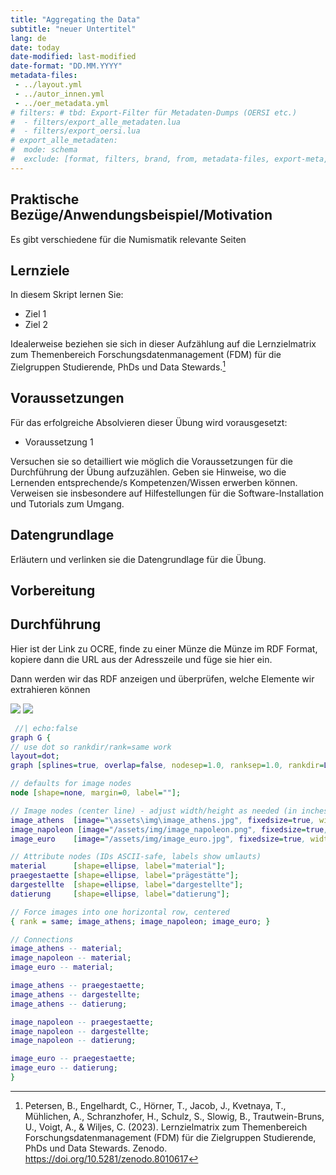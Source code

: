```yaml
---
title: "Aggregating the Data"
subtitle: "neuer Untertitel"
lang: de
date: today
date-modified: last-modified
date-format: "DD.MM.YYYY"
metadata-files: 
 - ../layout.yml
 - ../autor_innen.yml
 - ../oer_metadata.yml
# filters: # tbd: Export-Filter für Metadaten-Dumps (OERSI etc.)
#  - filters/export_alle_metadaten.lua
#  - filters/export_oersi.lua
# export_alle_metadaten:
#  mode: schema
#  exclude: [format, filters, brand, from, metadata-files, export-meta, export-meta-dir]
---
```


## Praktische Bezüge/Anwendungsbeispiel/Motivation

Es gibt verschiedene für die Numismatik relevante Seiten 

## Lernziele

In diesem Skript lernen Sie:

- Ziel 1
- Ziel 2

Idealerweise beziehen sie sich in dieser Aufzählung auf die Lernzielmatrix zum Themenbereich Forschungsdatenmanagement (FDM) für die Zielgruppen Studierende, PhDs und Data Stewards.^[Petersen, B., Engelhardt, C., Hörner, T., Jacob, J., Kvetnaya, T., Mühlichen, A., Schranzhofer, H., Schulz, S., Slowig, B., Trautwein-Bruns, U., Voigt, A., & Wiljes, C. (2023). Lernzielmatrix zum Themenbereich Forschungsdatenmanagement (FDM) für die Zielgruppen Studierende, PhDs und Data Stewards. Zenodo. [https://doi.org/10.5281/zenodo.8010617](https://doi.org/10.5281/zenodo.8010617)]

## Voraussetzungen

Für das erfolgreiche Absolvieren dieser Übung wird vorausgesetzt:

- Voraussetzung 1

Versuchen sie so detailliert wie möglich die Voraussetzungen für die Durchführung der Übung aufzuzählen. Geben sie Hinweise, wo die Lernenden entsprechende/s Kompetenzen/Wissen erwerben können. Verweisen sie insbesondere auf Hilfestellungen für die Software-Installation und Tutorials zum Umgang.

## Datengrundlage

Erläutern und verlinken sie die Datengrundlage für die Übung.

## Vorbereitung

## Durchführung

Hier ist der Link zu OCRE, finde zu einer Münze die Münze im RDF Format, kopiere dann die URL aus der Adresszeile und füge sie hier ein.

Dann werden wir das RDF anzeigen und überprüfen, welche Elemente wir extrahieren können

![](\assets\img\image_athens.jpg)
![](/assets/img/image_athens.jpg)


```dot
 //| echo:false
graph G {
// use dot so rankdir/rank=same work
layout=dot;
graph [splines=true, overlap=false, nodesep=1.0, ranksep=1.0, rankdir=LR];

// defaults for image nodes
node [shape=none, margin=0, label=""];

// Image nodes (center line) - adjust width/height as needed (in inches)
image_athens  [image="\assets\img\image_athens.jpg", fixedsize=true, width=1.2, height=1.2];
image_napoleon [image="/assets/img/image_napoleon.png", fixedsize=true, width=1.2, height=1.2];
image_euro    [image="/assets/img/image_euro.jpg", fixedsize=true, width=1.2, height=1.2];

// Attribute nodes (IDs ASCII-safe, labels show umlauts)
material      [shape=ellipse, label="material"];
praegestaette [shape=ellipse, label="prägestätte"];
dargestellte  [shape=ellipse, label="dargestellte"];
datierung     [shape=ellipse, label="datierung"];

// Force images into one horizontal row, centered
{ rank = same; image_athens; image_napoleon; image_euro; }

// Connections
image_athens -- material;
image_napoleon -- material;
image_euro -- material;

image_athens -- praegestaette;
image_athens -- dargestellte;
image_athens -- datierung;

image_napoleon -- praegestaette;
image_napoleon -- dargestellte;
image_napoleon -- datierung;

image_euro -- praegestaette;
image_euro -- datierung;
}
```